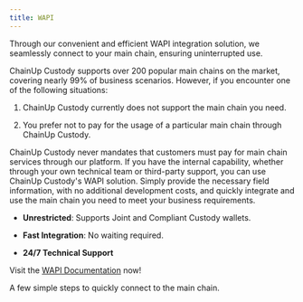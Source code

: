 ```yaml
---
title: WAPI
---
```


Through our convenient and efficient WAPI integration solution, we seamlessly connect to your main chain, ensuring uninterrupted use.

ChainUp Custody supports over 200 popular main chains on the market, covering nearly 99% of business scenarios. However, if you encounter one of the following situations:

1. ChainUp Custody currently does not support the main chain you need.

2. You prefer not to pay for the usage of a particular main chain through ChainUp Custody.

ChainUp Custody never mandates that customers must pay for main chain services through our platform. If you have the internal capability, whether through your own technical team or third-party support, you can use ChainUp Custody's WAPI solution. Simply provide the necessary field information, with no additional development costs, and quickly integrate and use the main chain you need to meet your business requirements.

* **Unrestricted**: Supports Joint and Compliant Custody wallets.

* **Fast Integration**: No waiting required.

* **24/7 Technical Support**

Visit the [WAPI Documentation](/api-references/bass-apis/prepare) now!

<CardGroup cols={2}>
  <Card title="ChainUp Custody WAPI" href="/api-references/bass-apis/prepare">
    A few simple steps to quickly connect to the main chain.
  </Card>
</CardGroup>
